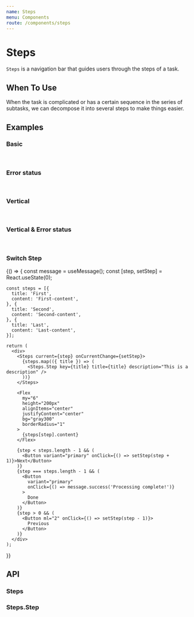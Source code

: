 ```yaml
---
name: Steps
menu: Components
route: /components/steps
---
```



# Steps

`Steps` is a navigation bar that guides users through the steps of a task.

## When To Use

When the task is complicated or has a certain sequence in the series of subtasks, we can decompose it into several steps to make things easier.

## Examples

### Basic

<Playground>
  <Steps current={1}>
    <Steps.Step title="Finished" description="This is a description" />
    <Steps.Step title="In Progress" description="This is a description" />
    <Steps.Step title="Waiting" description="This is a description" />
  </Steps>
  <br />
  <Steps current={1}>
    <Steps.Step title="Finished" />
    <Steps.Step title="In Progress" />
    <Steps.Step title="Waiting" />
  </Steps>
</Playground>

### Error status

<Playground>
  <Steps current={1}>
    <Steps.Step title="Finished" description="This is a description" />
    <Steps.Step
      status="error"
      title="In Progress"
      description="This is a description"
    />
    <Steps.Step title="Waiting" description="This is a description" />
  </Steps>
  <br />
  <Steps current={1}>
    <Steps.Step title="Finished" />
    <Steps.Step status="error" title="In Progress" />
    <Steps.Step title="Waiting" />
  </Steps>
</Playground>

### Vertical

<Playground>
  <Steps current={1} direction="vertical">
    <Steps.Step title="Finished" description="This is a description" />
    <Steps.Step title="In Progress" description="This is a description" />
    <Steps.Step title="Waiting" description="This is a description" />
  </Steps>
  <br />
  <Steps current={1} direction="vertical">
    <Steps.Step title="Finished" />
    <Steps.Step title="In Progress" />
    <Steps.Step title="Waiting" />
  </Steps>
</Playground>

### Vertical & Error status

<Playground>
  <Steps current={1} direction="vertical">
    <Steps.Step title="Finished" description="This is a description" />
    <Steps.Step
      status="error"
      title="In Progress"
      description="This is a description"
    />
    <Steps.Step title="Waiting" description="This is a description" />
  </Steps>
  <br />
  <Steps current={1} direction="vertical">
    <Steps.Step title="Finished" />
    <Steps.Step status="error" title="In Progress" />
    <Steps.Step title="Waiting" />
  </Steps>
</Playground>

### Switch Step

<Playground>
  {() => {
    const message = useMessage();
    const [step, setStep] = React.useState(0);

    const steps = [{
      title: 'First',
      content: 'First-content',
    }, {
      title: 'Second',
      content: 'Second-content',
    }, {
      title: 'Last',
      content: 'Last-content',
    }];

    return (
      <div>
        <Steps current={step} onCurrentChange={setStep}>
          {steps.map(({ title }) => (
            <Steps.Step key={title} title={title} description="This is a description" />
          ))}
        </Steps>

        <Flex
          my="6"
          height="200px"
          alignItems="center"
          justifyContent="center"
          bg="gray300"
          borderRadius="1"
        >
          {steps[step].content}
        </Flex>

        {step < steps.length - 1 && (
          <Button variant="primary" onClick={() => setStep(step + 1)}>Next</Button>
        )}
        {step === steps.length - 1 && (
          <Button
            variant="primary"
            onClick={() => message.success('Processing complete!')}
          >
            Done
          </Button>
        )}
        {step > 0 && (
          <Button ml="2" onClick={() => setStep(step - 1)}>
            Previous
          </Button>
        )}
      </div>
    );

}}

</Playground>

## API

### Steps

<PropsTable of={Steps} />

### Steps.Step

<PropsTable of={Steps.Step} />
